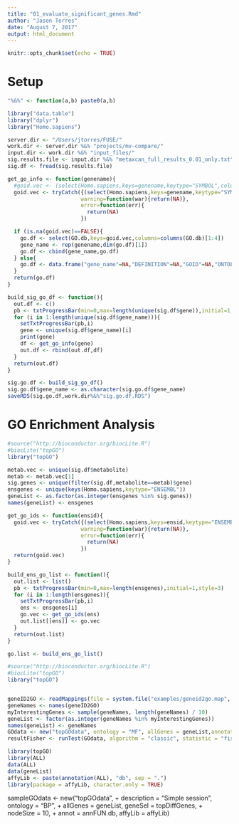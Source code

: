 ```yaml
---
title: "01_evaluate_significant_genes.Rmd"
author: "Jason Torres"
date: "August 7, 2017"
output: html_document
---
```


```r
knitr::opts_chunk$set(echo = TRUE)
```

# Setup 

```r
"%&%" <- function(a,b) paste0(a,b)

library("data.table")
library("dplyr")
library("Homo.sapiens")

server.dir <- "/Users/jtorres/FUSE/"
work.dir <- server.dir %&% "projects/mv-compare/"
input.dir <- work.dir %&% "input_files/"
sig.results.file <- input.dir %&% "metaxcan_full_results_0.01_only.txt"
sig.df <- fread(sig.results.file)

```


```r


get_go_info <- function(genename){
  #goid.vec <- (select(Homo.sapiens,keys=genename,keytype="SYMBOL",columns="GO"))$GO
  goid.vec <- tryCatch({(select(Homo.sapiens,keys=genename,keytype="SYMBOL",columns="GO"))$GO},
                       warning=function(war){return(NA)},
                       error=function(err){
                         return(NA)
                       })

  if (is.na(goid.vec)==FALSE){
    go.df <- select(GO.db,keys=goid.vec,columns=columns(GO.db)[1:4])
    gene_name <- rep(genename,dim(go.df)[1])
    go.df <- cbind(gene_name,go.df)
  } else{
    go.df <- data.frame("gene_name"=NA,"DEFINITION"=NA,"GOID"=NA,"ONTOLOGY"=NA,"TERM"=NA)
  }
  return(go.df)    
}

build_sig_go_df <- function(){
  out.df <- c()
  pb <- txtProgressBar(min=0,max=length(unique(sig.df$gene)),initial=1,style=3)
  for (i in 1:length(unique(sig.df$gene_name))){
    setTxtProgressBar(pb,i)
    gene <- unique(sig.df$gene_name)[i]
    print(gene)
    df <- get_go_info(gene)
    out.df <- rbind(out.df,df)
  }
  return(out.df)
}

sig.go.df <- build_sig_go_df()
sig.go.df$gene_name <- as.character(sig.go.df$gene_name)
saveRDS(sig.go.df,work.dir%&%"sig.go.df.RDS")


```


# GO Enrichment Analysis 

```r

#source("http://bioconductor.org/biocLite.R")
#biocLite("topGO")
library("topGO")

metab.vec <- unique(sig.df$metabolite)
metab <- metab.vec[1]
sig.genes <- unique(filter(sig.df,metabolite==metab)$gene)
ensgenes <- unique(keys(Homo.sapiens,keytype="ENSEMBL"))
geneList <- as.factor(as.integer(ensgenes %in% sig.genes))
names(geneList) <- ensgenes

get_go_ids <- function(ensid){
  goid.vec <- tryCatch({(select(Homo.sapiens,keys=ensid,keytype="ENSEMBL",columns="GO"))$GO},
                       warning=function(war){return(NA)},
                       error=function(err){
                         return(NA)
                       })
  return(goid.vec)    
}

build_ens_go_list <- function(){
  out.list <- list()
  pb <- txtProgressBar(min=0,max=length(ensgenes),initial=1,style=3)
  for (i in 1:length(ensgenes)){
    setTxtProgressBar(pb,i)
    ens <- ensgenes[i]
    go.vec <- get_go_ids(ens)
    out.list[[ens]] <- go.vec
  }
  return(out.list)
}

go.list <- build_ens_go_list()

```




```r

#source("http://bioconductor.org/biocLite.R")
#biocLite("topGO")
library("topGO")


geneID2GO <- readMappings(file = system.file("examples/geneid2go.map", package = "topGO"))
geneNames <- names(geneID2GO)
myInterestingGenes <- sample(geneNames, length(geneNames) / 10)
geneList <- factor(as.integer(geneNames %in% myInterestingGenes))
names(geneList) <- geneNames
GOdata <- new("topGOdata", ontology = "MF", allGenes = geneList,annotationFun = annFUN.gene2GO, gene2GO = geneID2GO)
resultFisher <- runTest(GOdata, algorithm = "classic", statistic = "fisher")

library(topGO)
library(ALL)
data(ALL)
data(geneList)
affyLib <- paste(annotation(ALL), "db", sep = ".")
library(package = affyLib, character.only = TRUE)

```

sampleGOdata <- new("topGOdata",
+ description = "Simple session", ontology = "BP",
+ allGenes = geneList, geneSel = topDiffGenes,
+ nodeSize = 10,
+ annot = annFUN.db, affyLib = affyLib)
